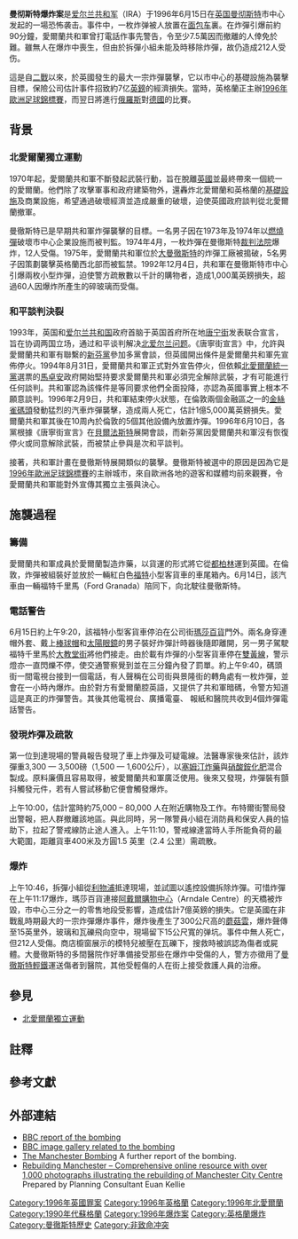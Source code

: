 {{expand|time=2013-11-01T14:05:18+00:00}}
{{noteTA|1= zh-tw:廂型車; zh-hk:小型客貨車; zh-cn:面包车;}}
{{Infobox terrorist attack
|title=曼徹斯特爆炸案
|partof = [[北愛爾蘭問題|北愛爾蘭問題]]
|image=Traffic lights Manchester Bombing 1996.jpg
|caption= [[科學產業博物館|科學產業博物館]]展出當時被炸毀的紅綠燈，展品於1996年6月15日以後被收回。
|alt=Fire engine with extended ladder in a street full of rubble
|location= {{UK}}[[曼徹斯特|曼徹斯特]][[公司街_(曼徹斯特)|公司街]]
|target=[[曼徹斯特市中心|曼徹斯特市中心]]
|date=1996年6月15日
|time=11:17<ref name=BBC>{{cite web |url=http://www.bbc.co.uk/manchester/content/articles/2006/06/21/150606_bomb_timeline_feature.shtml |title=Countdown to terror |publisher=BBC |date=2006-06-21 |accessdate=2014-07-25 |archivedate=2019-05-04 |archiveurl=https://web.archive.org/web/20190504124734/http://www.bbc.co.uk/manchester/content/articles/2006/06/21/150606_bomb_timeline_feature.shtml |dead-url=no }}</ref>
|timezone=[[英國夏令時間|BST]]
|type=炸彈襲擊
|fatalities=0
|injuries=212{{r|BBC}}
|perps=臨時派[[愛爾蘭共和軍|愛爾蘭共和軍]]
}}
'''曼彻斯特爆炸案'''是[[爱尔兰共和军|爱尔兰共和军]]（IRA）于1996年6月15日在[[英国|英国]][[曼彻斯特|曼彻斯特]]市中心发起的一場恐怖袭击。事件中，一枚炸弹被人放置在[[面包车|面包车]]裏。在炸彈引爆前約90分鐘，愛爾蘭共和軍曾打電話作事先警告，令至少7.5萬因而撤離的人倖免於難。雖無人在爆炸中喪生，但由於拆彈小組未能及時移除炸彈，故仍造成212人受伤。

這是自[[二戰|二戰]]以來，於英國發生的最大一宗炸彈襲擊，它以市中心的基礎設施為襲擊目標，保險公司估計事件招致約7亿[[英鎊|英鎊]]的經濟損失。當時，英格蘭正主辦[[1996年歐洲足球錦標賽|1996年歐洲足球錦標賽]]，而翌日將進行[[俄羅斯|俄羅斯]]對[[德國|德國]]的比賽。

==背景==
===北愛爾蘭獨立運動===
{{main|北愛爾蘭問題}}
1970年起，愛爾蘭共和軍不斷發起武裝行動，旨在脫離[[英國|英國]]並最終帶來一個統一的愛爾蘭。他們除了攻擊軍事和政府建築物外，還轟炸北愛爾蘭和英格蘭的[[基礎設施|基礎設施]]及商業設施，希望通過破壞經濟並造成嚴重的破壞，迫使英國政府談判從北愛爾蘭撤軍。

曼徹斯特已是早期共和軍炸彈襲擊的目標。一名男子因在1973年及1974年以[[燃燒彈|燃燒彈]]破壞市中心企業設施而被判監。1974年4月，一枚炸彈在曼徹斯特[[裁判法院_(英格蘭及威爾斯)|裁判法院]]爆炸，12人受傷。1975年，愛爾蘭共和軍位於[[大曼徹斯特|大曼徹斯特]]的炸彈工廠被搗破，5名男子因策劃襲擊英格蘭西北部而被監禁。1992年12月4日，共和軍在曼徹斯特市中心引爆兩枚小型炸彈，迫使警方疏散數以千計的購物者，造成1,000萬英鎊損失，超過60人因爆炸所產生的碎玻璃而受傷。

===和平談判決裂===
1993年，英国和[[爱尔兰共和国|爱尔兰共和国]]政府首脑于英国首府所在地[[唐宁街|唐宁街]]发表联合宣言，旨在协调两国立场，通过和平谈判解决[[北爱尔兰问题|北爱尔兰问题]]。《唐寧街宣言》中，允許與愛爾蘭共和軍有聯繫的[[新芬黨|新芬黨]]參加多黨會談，但英國開出條件是愛爾蘭共和軍先宣佈停火。1994年8月31日，愛爾蘭共和軍正式對外宣告停火，但依賴[[北愛爾蘭統一黨|北愛爾蘭統一黨]]選票的[[馬卓安|馬卓安]]政府開始堅持要求愛爾蘭共和軍必須完全解除武裝，才有可能進行任何談判。共和軍認為該條件是等同要求他們全面投降，亦認為英國事實上根本不願意談判。1996年2月9日，共和軍結束停火狀態，在倫敦兩個金融區之一的[[金絲雀碼頭|金絲雀碼頭]]發動猛烈的汽車炸彈襲擊，造成兩人死亡，估計1億5,000萬英鎊損失。愛爾蘭共和軍其後在10周內於倫敦的5個其他設備內放置炸彈。1996年6月10日，各黨根據《唐寧街宣言》在[[貝爾法斯特|貝爾法斯特]]展開會談，而新芬黨因愛爾蘭共和軍沒有恢復停火或同意解除武裝，而被禁止參與是次和平談判。

接著，共和軍計畫在曼徹斯特展開類似的襲擊。曼徹斯特被選中的原因是因為它是[[1996年歐洲足球錦標賽|1996年歐洲足球錦標賽]]的主辦城市，來自歐洲各地的遊客和媒體均前來觀賽，令愛爾蘭共和軍能對外宣傳其獨立主張與決心。

==施襲過程==
===籌備===
愛爾蘭共和軍成員於愛爾蘭製造炸藥，以貨運的形式將它從[[都柏林|都柏林]]運到英國。在倫敦，炸彈被組裝好並放於一輛紅白色[[福特汽車|福特]]小型客貨車的車尾箱內。6月14日，該汽車由一輛福特千里馬（Ford Granada）陪同下，向北駛往曼徹斯特。

===電話警告===
6月15日約上午9:20，該福特小型客貨車停泊在公司街[[瑪莎百貨|瑪莎百貨]]門外。兩名身穿連帽外套、戴上[[棒球帽|棒球帽]]和[[太陽眼鏡|太陽眼鏡]]的男子裝好炸彈計時器後隨即離開，另一男子駕駛福特千里馬於[[大教堂街|大教堂街]]將他們接走。由於載有炸彈的小型客貨車停在[[雙黃線|雙黃線]]，警示燈亦一直閃爍不停，使交通警察覺到並在三分鐘內發了罰單。約上午9:40，碼頭街一間電視台接到一個電話，有人聲稱在公司街與景隆街的轉角處有一枚炸彈，並會在一小時內爆炸。由於對方有愛爾蘭腔英語，又提供了共和軍暗碼，令警方知道這是真正的炸彈警告。其後其他電視台、廣播電臺、 報紙和醫院共收到4個炸彈電話警告。

===發現炸彈及疏散===
第一位到達現場的警員報告發現了車上炸彈及可疑電線。法醫專家後來估計，該炸彈重3,300 — 3,500磅（1,500 — 1,600公斤），以[[塞姆汀炸藥|塞姆汀炸藥]]與[[硝酸銨|硝酸銨]][[化肥|化肥]]混合製成。原料廉價且容易取得，被愛爾蘭共和軍廣泛使用。後來又發現，炸彈裝有顫抖觸發元件，若有人嘗試移動它便會觸發爆炸。

上午10:00，估計當時約75,000 – 80,000 人在附近購物及工作。布特爾街警局發出警報，把人群撤離該地區。與此同時，另一隊警員小組在消防員和保安人員的協助下，拉起了警戒線防止途人進入。上午11:10，警戒線達當時人手所能負荷的最大範圍，距離貨車400米及方圓1.5 英里（2.4 公里）需疏散。

===爆炸===
上午10:46，拆彈小組從[[利物浦|利物浦]]抵達現場，並試圖以遙控設備拆除炸彈。可惜炸彈在上午11:17爆炸，瑪莎百貨連接[[阿戴爾購物中心|阿戴爾購物中心]]（Arndale Centre）的天橋被炸毀，市中心三分之一的零售地段受影響，造成估計7億英鎊的損失。它是英國在非戰亂時期最大的一宗炸彈爆炸事件，爆炸後產生了300公尺高的[[蘑菇雲|蘑菇雲]]，爆炸聲傳至15英里外，玻璃和瓦礫飛向空中，現場留下15公尺寬的弹坑。事件中無人死亡，但212人受傷。商店櫥窗展示的模特兒被壓在瓦礫下，搜救時被誤認為傷者或屍體。大曼徹斯特的多間醫院作好準備接受那些在爆炸中受傷的人，警方亦徵用了[[曼徹斯特輕鐵|曼徹斯特輕鐵]]運送傷者到醫院，其他受輕傷的人在街上接受救護人員的治療。

==參見==
*[[北愛爾蘭獨立運動|北愛爾蘭獨立運動]]

==註釋==
{{NoteFoot}}

==參考文獻==
{{reflist}}

==外部連結==
{{Commons category|1996 Manchester bombing}}
* [http://news.bbc.co.uk/onthisday/hi/dates/stories/june/15/newsid_2527000/2527009.stm BBC report of the bombing]{{Wayback|url=http://news.bbc.co.uk/onthisday/hi/dates/stories/june/15/newsid_2527000/2527009.stm |date=20080307130338 }}
* [http://www.bbc.co.uk/manchester/content/image_galleries/150606_manchester_bomb_gallery.shtml BBC image gallery related to the bombing]{{Wayback|url=http://www.bbc.co.uk/manchester/content/image_galleries/150606_manchester_bomb_gallery.shtml |date=20201127080842 }}
* [https://web.archive.org/web/20050713085604/http://www.manchester2002-uk.com/buildings/bombing.html The Manchester Bombing] A further report of the bombing.
* [https://web.archive.org/web/20141218165944/http://rebuildingmanchester.co.uk/ Rebuilding Manchester – Comprehensive online resource with over 1,000 photographs illustrating the rebuilding of Manchester City Centre] Prepared by Planning Consultant Euan Kellie

{{Coord|53.4833|N|2.2435|W|type:landmark|display=title}}
{{DEFAULTSORT:Manchester bombing}}
[[Category:1996年英國罪案|Category:1996年英國罪案]]
[[Category:1996年英格蘭|Category:1996年英格蘭]]
[[Category:1996年北愛爾蘭|Category:1996年北愛爾蘭]]
[[Category:1990年代蘇格蘭|Category:1990年代蘇格蘭]]
[[Category:1996年爆炸案|Category:1996年爆炸案]]
[[Category:英格蘭爆炸|Category:英格蘭爆炸]]
[[Category:曼徹斯特歷史|Category:曼徹斯特歷史]]
[[Category:非致命冲突|Category:非致命冲突]]